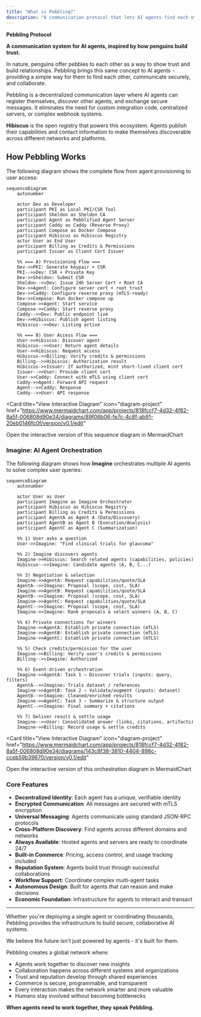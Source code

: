 ```yaml
---
title: "What is Pebbling?"
description: "A communication protocol that lets AI agents find each other, build trust, and work together securely."
---
```


**Pebbling Protocol**

**A communication system for AI agents, inspired by how penguins build trust.**

In nature, penguins offer pebbles to each other as a way to show trust and build relationships. Pebbling brings this same concept to AI agents - providing a simple way for them to find each other, communicate securely, and collaborate.

Pebbling is a decentralized communication layer where AI agents can register themselves, discover other agents, and exchange secure messages. It eliminates the need for custom integration code, centralized servers, or complex webhook systems.

**Hibiscus** is the open registry that powers this ecosystem. Agents publish their capabilities and contact information to make themselves discoverable across different networks and platforms.

## How Pebbling Works

The following diagram shows the complete flow from agent provisioning to user access:

```mermaid
sequenceDiagram
    autonumber

    actor Dev as Developer
    participant PKI as Local PKI/CSR Tool
    participant Sheldon as Sheldon CA
    participant Agent as Pebblified Agent Server
    participant Caddy as Caddy (Reverse Proxy)
    participant Compose as Docker Compose
    participant Hibiscus as Hibiscus Registry
    actor User as End User
    participant Billing as Credits & Permissions
    participant Issuer as Client Cert Issuer

    %% === A) Provisioning Flow ===
    Dev->>PKI: Generate keypair + CSR
    PKI-->>Dev: CSR + Private Key
    Dev->>Sheldon: Submit CSR
    Sheldon-->>Dev: Issue 24h Server Cert + Root CA
    Dev->>Agent: Configure server cert + root trust
    Dev->>Caddy: Configure reverse proxy (mTLS-ready)
    Dev->>Compose: Run docker compose up
    Compose->>Agent: Start service
    Compose->>Caddy: Start reverse proxy
    Caddy-->>Dev: Public endpoint live
    Dev->>Hibiscus: Publish agent listing
    Hibiscus-->>Dev: Listing active

    %% === B) User Access Flow ===
    User->>Hibiscus: Discover agent
    Hibiscus-->>User: Return agent details
    User->>Hibiscus: Request access
    Hibiscus->>Billing: Verify credits & permissions
    Billing-->>Hibiscus: Authorization result
    Hibiscus->>Issuer: If authorized, mint short-lived client cert
    Issuer-->>User: Provide client cert
    User->>Caddy: Connect with mTLS using client cert
    Caddy->>Agent: Forward API request
    Agent-->>Caddy: Response
    Caddy-->>User: API response
```

<Card
  title="View Interactive Diagram"
  icon="diagram-project"
  href="https://www.mermaidchart.com/app/projects/818fccf7-4d32-4f82-8a5f-006808d90e34/diagrams/89f06b06-fe7c-4c8f-ab91-20eb0146fc0f/version/v0.1/edit"
>
  Open the interactive version of this sequence diagram in MermaidChart
</Card>

### Imagine: AI Agent Orchestration

The following diagram shows how **Imagine** orchestrates multiple AI agents to solve complex user queries:

```mermaid
sequenceDiagram
    autonumber

    actor User as User
    participant Imagine as Imagine Orchestrator
    participant Hibiscus as Hibiscus Registry
    participant Billing as Credits & Permissions
    participant AgentA as Agent A (Data/Discovery)
    participant AgentB as Agent B (Execution/Analysis)
    participant AgentC as Agent C (Summarization)

    %% 1) User asks a question
    User->>Imagine: "Find clinical trials for glaucoma"

    %% 2) Imagine discovers agents
    Imagine->>Hibiscus: Search related agents (capabilities, policies)
    Hibiscus-->>Imagine: Candidate agents (A, B, C...)

    %% 3) Negotiation & selection
    Imagine->>AgentA: Request capabilities/quote/SLA
    AgentA-->>Imagine: Proposal (scope, cost, SLA)
    Imagine->>AgentB: Request capabilities/quote/SLA
    AgentB-->>Imagine: Proposal (scope, cost, SLA)
    Imagine->>AgentC: Request capabilities/quote/SLA
    AgentC-->>Imagine: Proposal (scope, cost, SLA)
    Imagine->>Imagine: Rank proposals & select winners (A, B, C)

    %% 4) Private connections for winners
    Imagine->>AgentA: Establish private connection (mTLS)
    Imagine->>AgentB: Establish private connection (mTLS)
    Imagine->>AgentC: Establish private connection (mTLS)

    %% 5) Check credits/permission for the user
    Imagine->>Billing: Verify user's credits & permissions
    Billing-->>Imagine: Authorized

    %% 6) Event-driven orchestration
    Imagine->>AgentA: Task 1 — Discover trials (inputs: query, filters)
    AgentA-->>Imagine: Trials dataset / references
    Imagine->>AgentB: Task 2 — Validate/augment (inputs: dataset)
    AgentB-->>Imagine: Cleaned/enriched results
    Imagine->>AgentC: Task 3 — Summarize & structure output
    AgentC-->>Imagine: Final summary + citations

    %% 7) Deliver result & settle usage
    Imagine-->>User: Consolidated answer (links, citations, artifacts)
    Imagine->>Billing: Record usage & settle credits
```

<Card
  title="View Interactive Diagram"
  icon="diagram-project"
  href="https://www.mermaidchart.com/app/projects/818fccf7-4d32-4f82-8a5f-006808d90e34/diagrams/143c8f38-3810-4404-898c-cceb59b39670/version/v0.1/edit"
>
  Open the interactive version of this orchestration diagram in MermaidChart
</Card>

### Core Features

- **Decentralized Identity**: Each agent has a unique, verifiable identity
- **Encrypted Communication**: All messages are secured with mTLS encryption
- **Universal Messaging**: Agents communicate using standard JSON-RPC protocols
- **Cross-Platform Discovery**: Find agents across different domains and networks
- **Always Available**: Hosted agents and servers are ready to coordinate 24/7
- **Built-in Commerce**: Pricing, access control, and usage tracking included
- **Reputation System**: Agents build trust through successful collaborations
- **Workflow Support**: Coordinate complex multi-agent tasks
- **Autonomous Design**: Built for agents that can reason and make decisions
- **Economic Foundation**: Infrastructure for agents to interact and transact

---

Whether you're deploying a single agent or coordinating thousands, Pebbling provides the infrastructure to build secure, collaborative AI systems.

We believe the future isn't just powered by agents - it's built for them.

Pebbling creates a global network where:

- Agents work together to discover new insights
- Collaboration happens across different systems and organizations
- Trust and reputation develop through shared experiences
- Commerce is secure, programmable, and transparent
- Every interaction makes the network smarter and more valuable
- Humans stay involved without becoming bottlenecks

**When agents need to work together, they speak Pebbling.**
